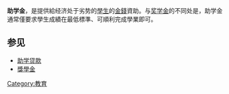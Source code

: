 {{Multiple issues|
{{Globalize|time=2021-12-13T03:08:44+00:00}}
{{Unreferenced|time=2021-12-13T03:08:44+00:00}}
}}
'''助学金'''，是提供給经济处于劣势的[[學生|學生]]的[[金錢|金錢]]資助。与[[奖学金|奖学金]]的不同处是，助学金通常僅要求學生成績在最低標準、可順利完成學業即可。

==参见==
* [[助学贷款|助学贷款]]
* [[獎學金|獎學金]]
{{edu-stub}}

[[Category:教育|Category:教育]]